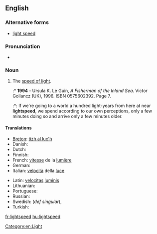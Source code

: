==English==

===Alternative forms===
* [[light speed]]

===Pronunciation===
* {{audio|en-us-lightspeed.ogg|Audio (US)}}

===Noun===
{{en-noun|-}}

# The [[speed of light]].
#:* '''1994''' - Ursula K. Le Guin, ''A Fisherman of the Inland Sea''. Victor Gollancz (UK), 1996. ISBN 0575602392. Page 7.
#:*: If we're going to a world a hundred light-years from here at near '''lightspeed''', we spend according to our own perceptions, only a few minutes doing so and arrive only a few minutes older.

====Translations====
{{trans-top|the speed of light}}
* [[Breton]]: [[tizh al luc'h]]
* Danish: {{t+|da|lysets hastighed}}
* Dutch: {{t|nl|snelheid van het licht|f}}
* Finnish: {{t-|fi|valonnopeus}}
* French: [[vitesse]] de la [[lumière]] {{f}}
* German: {{t+|de|Lichtgeschwindigkeit|f}}
* Italian: [[velocità]] della [[luce]] {{f}}
{{trans-mid}}
* Latin: [[velocitas]] [[lumen|luminis]] {{f}}
* Lithuanian: {{t|lt|šviesos greitis|m}}
* Portuguese: {{t|pt|velocidade da luz|f}}
* Russian: {{t|ru|скорость света|f}}
* Swedish: {{t|sv|ljushastighet|c}} (''def singular''), {{t|sv|ljusets hastighet|c}}
* Turkish: {{t+|tr|ışık hızı|f}}
{{trans-bottom}}

[[Category:en:Light]]

[[fr:lightspeed]]
[[hu:lightspeed]]